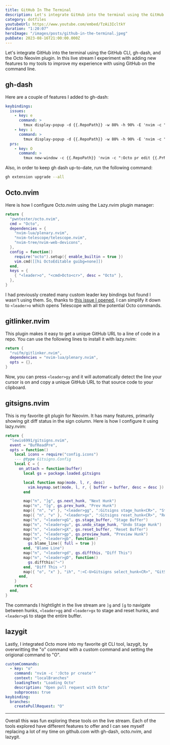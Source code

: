 ```yaml
---
title: GitHub In The Terminal
description: Let's integrate GitHub into the terminal using the GitHub CLI, gh-dash, and the Octo Neovim plugin.
category: dotfiles
youtubeUrl: https://www.youtube.com/embed/TzAi3IcltkY
duration: "1:20:07"
heroImage: "/images/posts/github-in-the-terminal.jpeg"
pubDate: 2023-08-16T21:00:00.000Z
---
```


Let's integrate GitHub into the terminal using the GitHub CLI, gh-dash, and the Octo Neovim plugin. In this live stream I experiment with adding new features to my tools to improve my experience with using GitHub on the command line.

## gh-dash

<GhRepo repo="dlvhdr/gh-dash" />

Here are a couple of features I added to gh-dash:

```yaml title="~/.config/gh-dash/config.yml"
keybindings:
  issues:
    - key: e
      command: >
        tmux display-popup -d {{.RepoPath}} -w 80% -h 90% -E 'nvim -c ":Octo issue edit {{.IssueNumber}}"'
    - key: i
      command: >
        tmux display-popup -d {{.RepoPath}} -w 80% -h 90% -E 'nvim -c ":Octo issue create"'
  prs:
    - key: O
      command: >
        tmux new-window -c {{.RepoPath}} 'nvim -c ":Octo pr edit {{.PrNumber}}"'
```

Also, in order to keep gh dash up-to-date, run the following command:

```sh
gh extension upgrade --all
```

## Octo.nvim

<GhRepo repo="pwntester/octo.nvim" />

Here is how I configure Octo.nvim using the Lazy.nvim plugin manager:

```lua title="~/.config/nvim/lua/plugins/octo.lua"
return {
  "pwntester/octo.nvim",
  cmd = "Octo",
  dependencies = {
    "nvim-lua/plenary.nvim",
    "nvim-telescope/telescope.nvim",
    "nvim-tree/nvim-web-devicons",
  },
  config = function()
    require("octo").setup({ enable_builtin = true })
    vim.cmd([[hi OctoEditable guibg=none]])
  end,
  keys = {
    { "<leader>o", "<cmd>Octo<cr>", desc = "Octo" },
  },
}
```

I had previously created many custom leader key bindings but found I wasn't using them. So, thanks to [this issue I opened](https://github.com/pwntester/octo.nvim/issues/377), I can simplify it down to `<leader>o` which opens Telescope with all the potential Octo commands.

## gitlinker.nvim

<GhRepo repo="ruifm/gitlinker.nvim" />

This plugin makes it easy to get a unique GitHub URL to a line of code in a repo. You can use the following lines to install it with lazy.nvim:

```lua title="~/.config/nvim/lua/plugins/gitlinker.lua"
return {
  "ruifm/gitlinker.nvim",
  dependencies = "nvim-lua/plenary.nvim",
  opts = {},
}
```

Now, you can press `<leader>gy` and it will automatically detect the line your cursor is on and copy a unique GitHub URL to that source code to your clipboard.

## gitsigns.nvim

<GhRepo repo="lewis6991/gitsigns.nvim" />

This is my favorite git plugin for Neovim. It has many features, primarily showing git diff status in the sign column. Here is how I configure it using lazy.nvim:

```lua title="~/.config/nvim/lua/plugins/gitsigns.lua
return {
  "lewis6991/gitsigns.nvim",
  event = "BufReadPre",
  opts = function()
    local icons = require("config.icons")
    --- @type Gitsigns.Config
    local C = {
      on_attach = function(buffer)
        local gs = package.loaded.gitsigns

        local function map(mode, l, r, desc)
          vim.keymap.set(mode, l, r, { buffer = buffer, desc = desc })
        end

        map("n", "]g", gs.next_hunk, "Next Hunk")
        map("n", "[g", gs.prev_hunk, "Prev Hunk")
        map({ "n", "v" }, "<leader>gg", ":Gitsigns stage_hunk<CR>", "Stage Hunk")
        map({ "n", "v" }, "<leader>gx", ":Gitsigns reset_hunk<CR>", "Reset Hunk")
        map("n", "<leader>gG", gs.stage_buffer, "Stage Buffer")
        map("n", "<leader>gu", gs.undo_stage_hunk, "Undo Stage Hunk")
        map("n", "<leader>gX", gs.reset_buffer, "Reset Buffer")
        map("n", "<leader>gp", gs.preview_hunk, "Preview Hunk")
        map("n", "<leader>gb", function()
          gs.blame_line({ full = true })
        end, "Blame Line")
        map("n", "<leader>gd", gs.diffthis, "Diff This")
        map("n", "<leader>gD", function()
          gs.diffthis("~")
        end, "Diff This ~")
        map({ "o", "x" }, "ih", ":<C-U>Gitsigns select_hunk<CR>", "GitSigns Select Hunk")
      end,
    }
    return C
  end,
}
```

The commands I hightlight in the live stream are `]g` and `[g` to navigate between hunks, `<leader>gg` and `<leader>gx` to stage and reset hunks, and `<leader>gG` to stage the entire buffer.

## lazygit

<GhRepo repo="jesseduffield/lazygit" />

Lastly, I integrated Octo more into my favorite git CLI tool, lazygit, by overwritting the "o" command with a custom command and setting the origional command to "O".

```yaml title="~/Library/Application Support/lazygit/config.yml
customCommands:
  - key: "o"
    command: "nvim -c ':Octo pr create'"
    context: "localBranches"
    loadingText: "Loading Octo"
    description: "Open pull request with Octo"
    subprocess: true
keybinding:
  branches:
    createPullRequest: "O"
```

---

Overall this was fun exploring these tools on the live stream. Each of the tools explored have different features to offer and I can see myself replacing a lot of my time on github.com with gh-dash, octo.nvim, and lazygit.
